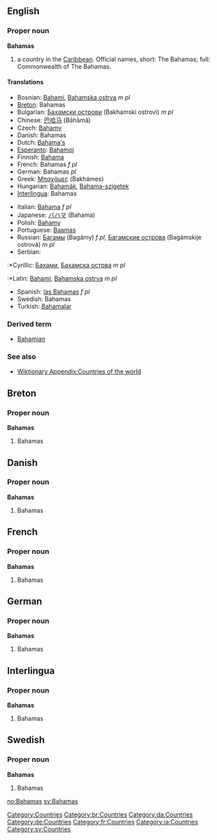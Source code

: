 ==English==
{{wikipedia}}
===Proper noun===
'''Bahamas'''
# a country in the [[Caribbean]]. Official names, short: The Bahamas; full: Commonwealth of The Bahamas.

====Translations====
{{top}}
*Bosnian: [[Bahami]], [[Bahamska ostrva]] ''m pl''
*[[Breton]]: Bahamas
*Bulgarian: [[Бахамски острови]] (Bakhamski ostrovi) ''m pl''
*Chinese: [[巴哈马]] (Bāhāmǎ)
*Czech: [[Bahamy]]
*Danish: Bahamas
*Dutch: [[Bahama's]]
*[[Esperanto]]: [[Bahamoj]]
*Finnish: [[Bahama]]
*French: Bahamas ''f pl''
*German: Bahamas ''pl''
*Greek: [[Μπαχάμες]] (Bakhámes)
*Hungarian: [[Bahamák]], [[Bahama-szigetek]]
*[[Interlingua]]: Bahamas
{{mid}}
*Italian: [[Bahama]] ''f pl''
*Japanese: [[バハマ]] (Bahama)
*Polish: [[Bahamy]]
*Portuguese: [[Baamas]]
*Russian: [[Багамы]] (Bagámy) ''f pl'', [[Багамские острова]] (Bagámskije ostrová) ''m pl''
*Serbian:
:*Cyrillic: [[Бахами]], [[Бахамска острва]] ''m pl''
:*Latin: [[Bahami]], [[Bahamska ostrva]] ''m pl''
*Spanish: [[las Bahamas]] ''f pl''
*Swedish: Bahamas
*Turkish: [[Bahamalar]]
{{bottom}}

===Derived term===
*[[Bahamian]]

===See also===
*[[Wiktionary Appendix:Countries of the world]]

==Breton==
===Proper noun===
'''Bahamas'''
#Bahamas

==Danish==
===Proper noun===
'''Bahamas'''
#Bahamas

==French==
===Proper noun===
'''Bahamas'''
#Bahamas

==German==
===Proper noun===
'''Bahamas'''
#Bahamas

==Interlingua==
===Proper noun===
'''Bahamas'''
#Bahamas

==Swedish==
===Proper noun===
'''Bahamas'''
#Bahamas

[[Category:Countries]]
[[Category:br:Countries]]
[[Category:da:Countries]]
[[Category:de:Countries]]
[[Category:fr:Countries]]
[[Category:ia:Countries]]
[[Category:sv:Countries]]

[[no:Bahamas]]
[[sv:Bahamas]]